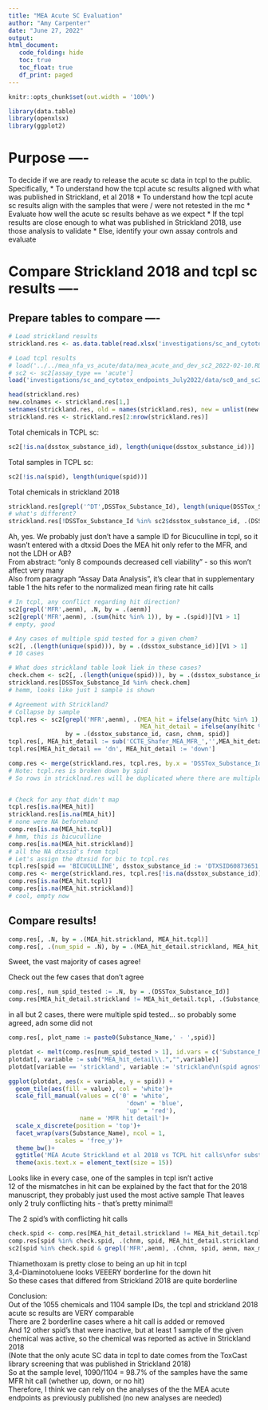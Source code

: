 ```yaml
---
title: "MEA Acute SC Evaluation"
author: "Amy Carpenter"
date: "June 27, 2022"
output:
html_document:
   code_folding: hide
   toc: true
   toc_float: true
   df_print: paged
---
```


```r
knitr::opts_chunk$set(out.width = '100%')

library(data.table)
library(openxlsx)
library(ggplot2)
```

# Purpose ----
To decide if we are ready to release the acute sc data in tcpl to the public. Specifically,
* To understand how the tcpl acute sc results aligned with what was published in Strickland, et al 2018
* To understand how the tcpl acute sc results align with the samples that were / were not retested in the mc
* Evaluate how well the acute sc results behave as we expect
* If the tcpl results are close enough to what was published in Strickland 2018, use those analysis to validate
* Else, identify your own assay controls and evaluate 

# Compare Strickland 2018 and tcpl sc results ----
## Prepare tables to compare ----

```r
# Load strickland results
strickland.res <- as.data.table(read.xlsx('investigations/sc_and_cytotox_endpoints_July2022/data/Stricklandetal2018_AcuteSC-Supplement1.xlsx', sheet = 1))

# Load tcpl results
# load('../../mea_nfa_vs_acute/data/mea_acute_and_dev_sc2_2022-02-10.RData')
# sc2 <- sc2[assay_type == 'acute']
load('investigations/sc_and_cytotox_endpoints_July2022/data/sc0_and_sc2_invitrodb_05042022_2022-08-03.RData')

head(strickland.res)
new.colnames <- strickland.res[1,]
setnames(strickland.res, old = names(strickland.res), new = unlist(new.colnames))
strickland.res <- strickland.res[2:nrow(strickland.res)]
```

Total chemicals in TCPL sc:

```r
sc2[!is.na(dsstox_substance_id), length(unique(dsstox_substance_id))]
```

Total samples in TCPL sc:

```r
sc2[!is.na(spid), length(unique(spid))]
```

Total chemicals in strickland 2018

```r
strickland.res[grepl('^DT',DSSTox_Substance_Id), length(unique(DSSTox_Substance_Id))]
# what's different?
strickland.res[!DSSTox_Substance_Id %in% sc2$dsstox_substance_id, .(DSSTox_Substance_Id, Substance_Name, MEA_hit_detail)]
```

Ah, yes. We probably just don't have a sample ID for Bicuculline in tcpl, so it wasn't entered with a dtxsid
Does the MEA hit only refer to the MFR, and not the LDH or AB?<br>
From abstract: "only 8 compounds decreased cell viability" - so this won't affect very many<br>
Also from paragraph "Assay Data Analysis", it's clear that in supplementary table 1 the hits refer to the normalized mean firing rate hit calls

```r
# In tcpl, any conflict regarding hit direction?
sc2[grepl('MFR',aenm), .N, by = .(aenm)]
sc2[grepl('MFR',aenm), .(sum(hitc %in% 1)), by = .(spid)][V1 > 1]
# empty, good

# Any cases of multiple spid tested for a given chem?
sc2[, .(length(unique(spid))), by = .(dsstox_substance_id)][V1 > 1]
# 10 cases

# What does strickland table look liek in these cases?
check.chem <- sc2[, .(length(unique(spid))), by = .(dsstox_substance_id)][V1 > 1 & !is.na(dsstox_substance_id), dsstox_substance_id]
strickland.res[DSSTox_Substance_Id %in% check.chem]
# hemm, looks like just 1 sample is shown

# Agreement with Strickland?
# Collapse by sample
tcpl.res <- sc2[grepl('MFR',aenm), .(MEA_hit = ifelse(any(hitc %in% 1), 1, 0),
                                     MEA_hit_detail = ifelse(any(hitc %in% 1), aenm[hitc %in% 1], '0')),
                by = .(dsstox_substance_id, casn, chnm, spid)]
tcpl.res[, MEA_hit_detail := sub('CCTE_Shafer_MEA_MFR_','',MEA_hit_detail)]
tcpl.res[MEA_hit_detail == 'dn', MEA_hit_detail := 'down']

comp.res <- merge(strickland.res, tcpl.res, by.x = 'DSSTox_Substance_Id', by.y = 'dsstox_substance_id', all = T, suffixes = c('.strickland','.tcpl'))
# Note: tcpl.res is broken down by spid
# So rows in stricklnad.res will be duplicated where there are multiple spid mapped to a given dtxsid


# Check for any that didn't map
tcpl.res[is.na(MEA_hit)] 
strickland.res[is.na(MEA_hit)]
# none were NA beforehand
comp.res[is.na(MEA_hit.tcpl)]
# hmm, this is bicuculline
comp.res[is.na(MEA_hit.strickland)]
# all the NA dtxsid's from tcpl
# Let's assign the dtxsid for bic to tcpl.res
tcpl.res[spid == 'BICUCULLINE', dsstox_substance_id := 'DTXSID60873651']
comp.res <- merge(strickland.res, tcpl.res[!is.na(dsstox_substance_id)], by.x = 'DSSTox_Substance_Id', by.y = 'dsstox_substance_id', all = T, suffixes = c('.strickland','.tcpl'))
comp.res[is.na(MEA_hit.tcpl)]
comp.res[is.na(MEA_hit.strickland)]
# cool, empty now
```

## Compare results!

```r
comp.res[, .N, by = .(MEA_hit.strickland, MEA_hit.tcpl)]
comp.res[, .(num_spid = .N), by = .(MEA_hit_detail.strickland, MEA_hit_detail.tcpl)][order(-num_spid)]
```

Sweet, the vast majority of cases agree!

Check out the few cases that don't agree

```r
comp.res[, num_spid_tested := .N, by = .(DSSTox_Substance_Id)]
comp.res[MEA_hit_detail.strickland != MEA_hit_detail.tcpl, .(Substance_Name, spid, num_spid_tested, strickland = MEA_hit_detail.strickland, tcpl = MEA_hit_detail.tcpl)]
```

in all but 2 cases, there were multiple spid tested...
so probably some agreed, adn some did not

```r
comp.res[, plot_name := paste0(Substance_Name,' - ',spid)]

plotdat <- melt(comp.res[num_spid_tested > 1], id.vars = c('Substance_Name','spid'), measure.vars = c('MEA_hit_detail.tcpl','MEA_hit_detail.strickland'))
plotdat[, variable := sub("MEA_hit_detail\\.","",variable)]
plotdat[variable == 'strickland', variable := 'strickland\n(spid agnostic)']

```
```r

ggplot(plotdat, aes(x = variable, y = spid)) +
  geom_tile(aes(fill = value), col = 'white')+
  scale_fill_manual(values = c('0' = 'white',
                                 'down' = 'blue',
                                 'up' = 'red'),
                    name = 'MFR hit detail')+
  scale_x_discrete(position = 'top')+
  facet_wrap(vars(Substance_Name), ncol = 1,
             scales = 'free_y')+
  theme_bw()+
  ggtitle('MEA Acute Strickland et al 2018 vs TCPL hit calls\nfor substances with multiple tested samples')+
  theme(axis.text.x = element_text(size = 15))
```

Looks like in every case, one of the samples in tcpl isn't active<br>
12 of the mismatches in hit can be explained by the fact that for the 2018 manuscript, they probably just used the most active sample
That leaves only 2 truly conflicting hits - that's pretty minimal!!


The 2 spid's with conflicting hit calls

```r
check.spid <- comp.res[MEA_hit_detail.strickland != MEA_hit_detail.tcpl & num_spid_tested == 1, spid]
comp.res[spid %in% check.spid, .(chnm, spid, MEA_hit_detail.strickland, MEA_hit_detail.tcpl)]
sc2[spid %in% check.spid & grepl('MFR',aenm), .(chnm, spid, aenm, max_med, bmad, coff, tcpl_hitc = hitc)]
```

Thiamethoxam is pretty close to being an up hit in tcpl<br>
3,4-Diaminotoluene looks VEEERY borderline for the down hit<br>
So these cases that differed from Strickland 2018 are quite borderline


Conclusion: <br>
Out of the 1055 chemicals and 1104 sample IDs, the tcpl and strickland 2018 acute sc results are VERY comparable<br>
There are 2 borderline cases where a hit call is added or removed<br>
And 12 other spid's that were inactive, but at least 1 sample of the given chemical was active, so the chemical was reported as active in Strickland 2018<br>
(Note that the only acute SC data in tcpl to date comes from the ToxCast library screening that was published in Strickland 2018)<br>
So at the sample level, 1090/1104 = 98.7% of the samples have the same MFR hit call (whether up, down, or no hit)<br>
Therefore, I think we can rely on the analyses of the the MEA acute endpoints as previously published (no new analyses are needed)
